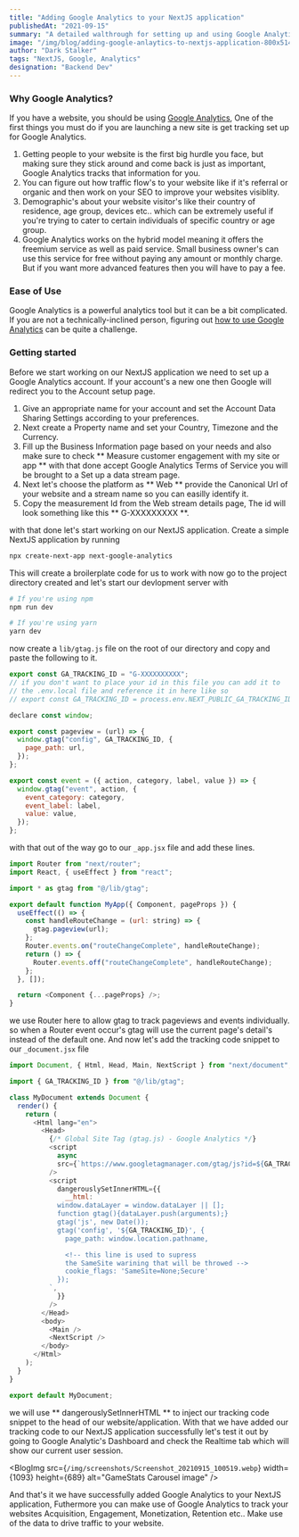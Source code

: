 ```yaml
---
title: "Adding Google Analytics to your NextJS application"
publishedAt: "2021-09-15"
summary: "A detailed walthrough for setting up and using Google Analytics in your NextJS application."
image: "/img/blog/adding-google-anlaytics-to-nextjs-application-800x514.jpg"
author: "Dark Stalker"
tags: "NextJS, Google, Analytics"
designation: "Backend Dev"
---
```


### Why Google Analytics?

If you have a website, you should be using [Google Analytics](https://analytics.withgoogle.com/),
One of the first things you must do if you are launching a new site is get tracking set up for Google Analytics.

1. Getting people to your website is the first big hurdle you face, but making sure they stick around and come back is just as important, Google Analytics
   tracks that information for you.
2. You can figure out how traffic flow's to your website like if it's referral or organic and then work on your SEO to improve your websites visiblity.
3. Demographic's about your website visitor's like their country of residence, age group, devices etc.. which can be extremely useful if you're trying to cater
   to certain individuals of specific country or age group.
4. Google Analytics works on the hybrid model meaning it offers the freemium service as well as paid service. Small business owner's can use this service for free
   without paying any amount or monthly charge. But if you want more advanced features then you will have to pay a fee.

### Ease of Use

Google Analytics is a powerful analytics tool but it can be a bit complicated.
If you are not a technically-inclined person, figuring out [how to use Google Analytics](https://support.google.com/analytics/answer/1008015?hl=en) can be quite a challenge.

### Getting started

Before we start working on our NextJS application we need to set up a Google Analytics account. If your account's a new one then Google will redirect you to the Account setup page.

1. Give an appropriate name for your account and set the Account Data Sharing Settings according to your preferences.
2. Next create a Property name and set your Country, Timezone and the Currency.
3. Fill up the Business Information page based on your needs and also make sure to check ** Measure customer engagement with my site or app ** with that done accept Google Analytics Terms of Service you will be brought
   to a Set up a data stream page.
4. Next let's choose the platform as ** Web ** provide the Canonical Url of your website and a stream name so you can easilly identify it.
5. Copy the measurement Id from the Web stream details page, The id will look something like this ** G-XXXXXXXXX **.

with that done let's start working on our NextJS application. Create a simple NextJS application by running

```bash
npx create-next-app next-google-analytics
```

This will create a broilerplate code for us to work with now go to the project directory created and let's start our devlopment server with

```bash
# If you're using npm
npm run dev

# If you're using yarn
yarn dev
```

now create a `lib/gtag.js` file on the root of our directory and copy and paste the following to it.

```javascript
export const GA_TRACKING_ID = "G-XXXXXXXXXX";
// if you don't want to place your id in this file you can add it to
// the .env.local file and reference it in here like so
// export const GA_TRACKING_ID = process.env.NEXT_PUBLIC_GA_TRACKING_ID

declare const window;

export const pageview = (url) => {
  window.gtag("config", GA_TRACKING_ID, {
    page_path: url,
  });
};

export const event = ({ action, category, label, value }) => {
  window.gtag("event", action, {
    event_category: category,
    event_label: label,
    value: value,
  });
};

```

with that out of the way go to our `_app.jsx` file and add these lines.

```javascript
import Router from "next/router";
import React, { useEffect } from "react";

import * as gtag from "@/lib/gtag";

export default function MyApp({ Component, pageProps }) {
  useEffect(() => {
    const handleRouteChange = (url: string) => {
      gtag.pageview(url);
    };
    Router.events.on("routeChangeComplete", handleRouteChange);
    return () => {
      Router.events.off("routeChangeComplete", handleRouteChange);
    };
  }, []);

  return <Component {...pageProps} />;
}
```

we use Router here to allow gtag to track pageviews and events individually. so when a Router event occur's gtag will use the current page's detail's instead of the default one.
And now let's add the tracking code snippet to our `_document.jsx` file

```javascript
import Document, { Html, Head, Main, NextScript } from "next/document";

import { GA_TRACKING_ID } from "@/lib/gtag";

class MyDocument extends Document {
  render() {
    return (
      <Html lang="en">
        <Head>
          {/* Global Site Tag (gtag.js) - Google Analytics */}
          <script
            async
            src={`https://www.googletagmanager.com/gtag/js?id=${GA_TRACKING_ID}`}
          />
          <script
            dangerouslySetInnerHTML={{
              __html: `
            window.dataLayer = window.dataLayer || [];
            function gtag(){dataLayer.push(arguments);}
            gtag('js', new Date());
            gtag('config', '${GA_TRACKING_ID}', {
              page_path: window.location.pathname,

              <!-- this line is used to supress
              the SameSite warining that will be throwed -->
              cookie_flags: 'SameSite=None;Secure'
            });
          `,
            }}
          />
        </Head>
        <body>
          <Main />
          <NextScript />
        </body>
      </Html>
    );
  }
}

export default MyDocument;
```

we will use ** dangerouslySetInnerHTML ** to inject our tracking code snippet to the head of our website/application. With
that we have added our tracking code to our NextJS application successfully let's test it out by going to Google Analytic's Dashboard
and check the Realtime tab which will show our current user session.

<BlogImg
  src={`/img/screenshots/Screenshot_20210915_100519.webp`}
  width={1093}
  height={689}
  alt="GameStats Carousel image"
/>

And that's it we have successfully added Google Analytics to your NextJS application, Futhermore you can make use of Google Analytics to track your websites Acquisition, Engagement, Monetization, Retention etc..
Make use of the data to drive traffic to your website.
